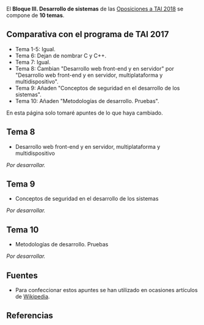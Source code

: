 {{headernoindex|1=TAI 2018. Bloque III. Desarrollo de sistemas}}
{{oposiciones}}

El '''Bloque III. Desarrollo de sistemas''' de las [[oposiciones|Oposiciones a TAI 2018]] se compone de '''10 temas'''.

== Comparativa con el programa de TAI 2017 ==

* Tema 1-5: Igual.
* Tema 6: Dejan de nombrar C y C++.
* Tema 7: Igual.
* Tema 8: Cambian "Desarrollo web front-end y en servidor" por "Desarrollo web front-end y en servidor, multiplataforma y multidispositivo".
* Tema 9: Añaden "Conceptos de seguridad en el desarrollo de los sistemas".
* Tema 10: Añaden "Metodologías de desarrollo. Pruebas". 

En esta página solo tomaré apuntes de lo que haya cambiado.

== Tema 8 ==

{{recuadro|1='''Tema 8.''' Aplicaciones web. '''Desarrollo web front-end y en servidor, multiplataforma y multidispositivo'''. Lenguajes: HTML, XML y sus derivaciones. Navegadores y lenguajes de programación web. Lenguajes de script.}}

* Desarrollo web front-end y en servidor, multiplataforma y multidispositivo

''Por desarrollar.''

== Tema 9 ==

{{recuadro|1='''Tema 9.''' Accesibilidad, diseño universal y usabilidad. Acceso y usabilidad de las tecnologías, productos y servicios relacionados con la sociedad de la información. Confidencialidad y disponibilidad de la información en puestos de usuario final. '''Conceptos de seguridad en el desarrollo de los sistemas'''.}}

* Conceptos de seguridad en el desarrollo de los sistemas

''Por desarrollar.''

== Tema 10 ==

{{recuadro|1='''Tema 10.''' Herramientas CASE: características. Repositorios: estructura y actualización. Generación de código y documentación. '''Metodologías de desarrollo. Pruebas'''. Programas para control de versiones. Plataformas de desarrollo colaborativo de software.}}

* Metodologías de desarrollo. Pruebas

''Por desarrollar.''

== Fuentes ==

* Para confeccionar estos apuntes se han utilizado en ocasiones artículos de [https://www.wikipedia.org Wikipedia].

== Referencias ==
{{reflist}}
{{reflist-end}}

{{oposiciones}}
{{footer}}
